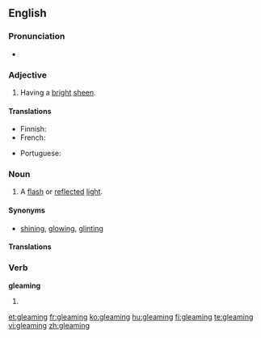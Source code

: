 ==English==

===Pronunciation===
* {{audio|en-us-gleaming.ogg|Audio (US)}}
*: {{rhymes|iːmɪŋ}}

===Adjective===
{{en-adj}}

# Having a [[bright]] [[sheen]].

====Translations====
{{trans-top|having a bright sheen}}
* Finnish: {{t|fi|hohtava}}
* French: {{t+|fr|brillant|m}}
{{trans-mid}}
* Portuguese: {{t+|pt|brilhante|m}}
{{trans-bottom}}

===Noun===
{{en-noun}}

# A [[flash]] or [[reflect]]ed [[light]].

====Synonyms====
* [[shining]], [[glowing]], [[glinting]]

====Translations====
{{trans-top|flash or reflected light}}
{{trans-mid}}
{{trans-bottom}}

===Verb===
'''gleaming'''

# {{present participle of|[[gleam#Verb|gleam]]}}

[[et:gleaming]]
[[fr:gleaming]]
[[ko:gleaming]]
[[hu:gleaming]]
[[fi:gleaming]]
[[te:gleaming]]
[[vi:gleaming]]
[[zh:gleaming]]